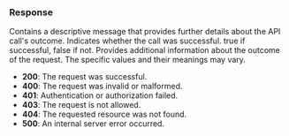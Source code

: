 ### Response

<ResponseField name="message" type="string">
  Contains a descriptive message that provides further details about the API
  call's outcome.
</ResponseField>

<ResponseField name="success" type="boolean">
  Indicates whether the call was successful. true if successful, false if not.
</ResponseField>

<ResponseField name="status" type="number">
  Provides additional information about the outcome of the request. The specific
  values and their meanings may vary.

- **200**: The request was successful.
- **400**: The request was invalid or malformed.
- **401**: Authentication or authorization failed.
- **403**: The request is not allowed.
- **404**: The requested resource was not found.
- **500**: An internal server error occurred.

</ResponseField>
